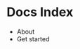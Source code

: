 
<Head>
  <title>Index - Docs</title>
</Head>

# Docs Index

- <Link to="/docs/about">About</Link>
- <Link to="/docs/get-started">Get started</Link>

